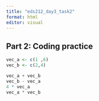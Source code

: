 ```yaml
---
title: "eds212_day3_task2"
format: html
editor: visual
---
```


## **Part 2: Coding practice**

```r
vec_a <- c(1 ,6)
vec_b <- c(2,4)

vec_a + vec_b
vec_b - vec_a
4 * vec_a
vec_a * vec_b
```
